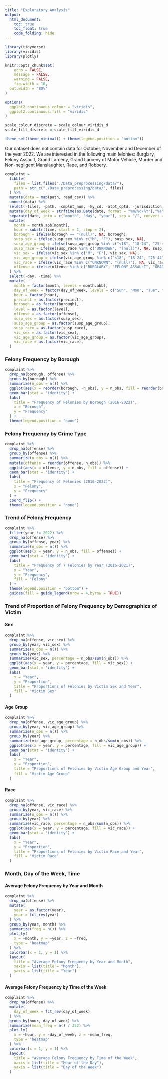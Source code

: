 ```yaml
---
title: "Exploratory Analysis"
output: 
  html_document:
    toc: true
    toc_float: true
    code_folding: hide
---
```


```r
library(tidyverse)
library(viridis)
library(plotly)

knitr::opts_chunk$set(
	echo = FALSE,
	message = FALSE,
	warning = FALSE,
	fig.width = 10,
  out.width = "80%"
)

options(
  ggplot2.continuous.colour = "viridis",
  ggplot2.continuous.fill = "viridis"
)

scale_colour_discrete = scale_colour_viridis_d
scale_fill_discrete = scale_fill_viridis_d

theme_set(theme_minimal() + theme(legend.position = "bottom"))
```

Our dataset does not contain data for October, November and December of the year 2022. We are interested in the following main felonies: Burglary, Felony Assault, Grand Larceny, Grand Larceny of Motor Vehicle, Murder and Non-negligent Manslaughter, Rape, and Robbery.

```r
complaint =
  tibble(
    files = list.files("./Data_preprocessing/data/"),
    path = str_c("./Data_preprocessing/data/", files)
  ) %>% 
  mutate(data = map(path, read_csv)) %>% 
  unnest(data) %>% 
  select(-files, -path, -cmplnt_num, -ky_cd, -atpt_cptd, -jurisdiction, -jurisdiction_code) %>% 
  mutate(day_of_week = strftime(as.Date(date, format = "%m/%d/%Y"),"%a")) %>% 
  separate(date, into = c("month", "day", "year"), sep = "/", convert = TRUE) %>% 
  mutate(
    month = month.abb[month],
    hour = substr(time, start = 1, stop = 2),
    borough = ifelse(borough == "(null)", NA, borough),
    susp_sex = ifelse(susp_sex %in% c("M", "F"), susp_sex, NA),
    susp_age_group = ifelse(susp_age_group %in% c("<18", "18-24", "25-44", "45-64", "65+"), susp_age_group, NA),
    susp_race = ifelse(susp_race %in% c("UNKNOWN", "(null)"), NA, susp_race),
    vic_sex = ifelse(vic_sex %in% c("M", "F"), vic_sex, NA),
    vic_age_group = ifelse(vic_age_group %in% c("<18", "18-24", "25-44", "45-64", "65+"), vic_age_group, NA),
    vic_race = ifelse(vic_race %in% c("UNKNOWN", "(null)"), NA, vic_race),
    offense = ifelse(offense %in% c("BURGLARY", "FELONY ASSAULT", "GRAND LARCENY", "GRAND LARCENY OF MOTOR VEHICLE", "MURDER & NON-NEGL. MANSLAUGHTER", "RAPE", "ROBBERY"), offense, NA)
  ) %>% 
  select(-day, -time) %>% 
  mutate(
    month = factor(month, levels = month.abb),
    day_of_week = factor(day_of_week, levels = c("Sun", "Mon", "Tue", "Wed", "Thu", "Fri", "Sat")),
    hour = factor(hour),
    precinct = as.factor(precinct),
    borough = as.factor(borough),
    level = as.factor(level),
    offense = as.factor(offense),
    susp_sex = as.factor(susp_sex),
    susp_age_group = as.factor(susp_age_group),
    susp_race = as.factor(susp_race),
    vic_sex = as.factor(vic_sex),
    vic_age_group = as.factor(vic_age_group),
    vic_race = as.factor(vic_race),
  )
```

### Felony Frequency by Borough

```r
complaint %>% 
  drop_na(borough, offense) %>% 
  group_by(borough) %>% 
  summarize(n_obs = n()) %>% 
  ggplot(aes(x = reorder(borough, -n_obs), y = n_obs, fill = reorder(borough, -n_obs))) +
  geom_bar(stat = 'identity') +
  labs(
    title = "Frequency of Felonies by Borough (2016-2022)",
    x = "Borough",
    y = "Frequency"
  ) +
  theme(legend.position = "none")
```

### Felony Frequency by Crime Type

```r
complaint %>% 
  drop_na(offense) %>% 
  group_by(offense) %>% 
  summarize(n_obs = n()) %>% 
  mutate(offense = reorder(offense, n_obs)) %>% 
  ggplot(aes(x = offense, y = n_obs, fill = offense)) +
  geom_bar(stat = 'identity') +
  labs(
    title = "Frequency of Felonies (2016-2022)",
    x = "Felony",
    y = "Frequency"
  ) +
  coord_flip() +
  theme(legend.position = "none")
```

### Trend of Felony Frequency

```r
complaint %>% 
  filter(year != 2022) %>% 
  drop_na(offense) %>% 
  group_by(offense, year) %>% 
  summarize(n_obs = n()) %>% 
  ggplot(aes(x = year, y = n_obs, fill = offense)) +
  geom_bar(stat = 'identity') +
  labs(
    title = "Frequency of 7 Felonies by Year (2016-2021)",
    x = "Year",
    y = "Frequency",
    fill = "Felony"
  ) +
  theme(legend.position = "bottom") +
  guides(fill = guide_legend(nrow = 4,byrow = TRUE))
```

### Trend of Proportion of Felony Frequency by Demographics of Victim

#### Sex

```r
complaint %>% 
  drop_na(offense, vic_sex) %>% 
  group_by(year, vic_sex) %>% 
  summarize(n_obs = n()) %>% 
  group_by(year) %>% 
  summarize(vic_sex, percentage = n_obs/sum(n_obs)) %>% 
  ggplot(aes(x = year, y = percentage, fill = vic_sex)) +
  geom_bar(stat = 'identity') +
  labs(
    x = "Year",
    y = "Proportion",
    title = "Proportions of Felonies by Victim Sex and Year",
    fill = "Victim Sex"
  )
```

#### Age Group

```r
complaint %>% 
  drop_na(offense, vic_age_group) %>% 
  group_by(year, vic_age_group) %>% 
  summarize(n_obs = n()) %>% 
  group_by(year) %>% 
  summarize(vic_age_group, percentage = n_obs/sum(n_obs)) %>% 
  ggplot(aes(x = year, y = percentage, fill = vic_age_group)) +
  geom_bar(stat = 'identity') +
  labs(
    x = "Year",
    y = "Proportion",
    title = "Proportions of Felonies by Victim Age Group and Year",
    fill = "Victim Age Group"
  )
```

#### Race

```r
complaint %>% 
  drop_na(offense, vic_race) %>% 
  group_by(year, vic_race) %>% 
  summarize(n_obs = n()) %>% 
  group_by(year) %>% 
  summarize(vic_race, percentage = n_obs/sum(n_obs)) %>% 
  ggplot(aes(x = year, y = percentage, fill = vic_race)) +
  geom_bar(stat = 'identity') +
  labs(
    x = "Year",
    y = "Proportion",
    title = "Proportions of Felonies by Victim Race and Year",
    fill = "Victim Race"
  )
```

### Month, Day of the Week, Time

#### Average Felony Frequency by Year and Month

```r
complaint %>% 
  drop_na(offense) %>% 
  mutate(
    year = as.factor(year),
    year = fct_rev(year)
  ) %>% 
  group_by(year, month) %>% 
  summarize(freq = n()) %>% 
  plot_ly(
    x = ~month, y = ~year, z = ~freq,
    type = "heatmap"
  ) %>% 
  colorbar(x = 1, y = 1) %>% 
  layout(
    title = "Average Felony Frequency by Year and Month",
    xaxis = list(title = "Month"),
    yaxis = list(title = "Year")
  )
```

#### Average Felony Frequency by Time of the Week

```r
complaint %>% 
  drop_na(offense) %>% 
  mutate(
    day_of_week = fct_rev(day_of_week)
  ) %>% 
  group_by(hour, day_of_week) %>% 
  summarize(mean_freq = n() / 352) %>% 
  plot_ly(
    x = ~hour, y = ~day_of_week, z = ~mean_freq,
    type = "heatmap"
  ) %>% 
  colorbar(x = 1, y = 1) %>% 
  layout(
    title = "Average Felony Frequency by Time of the Week",
    xaxis = list(title = "Hour of the Day"),
    yaxis = list(title = "Day of the Week")
  )
```

